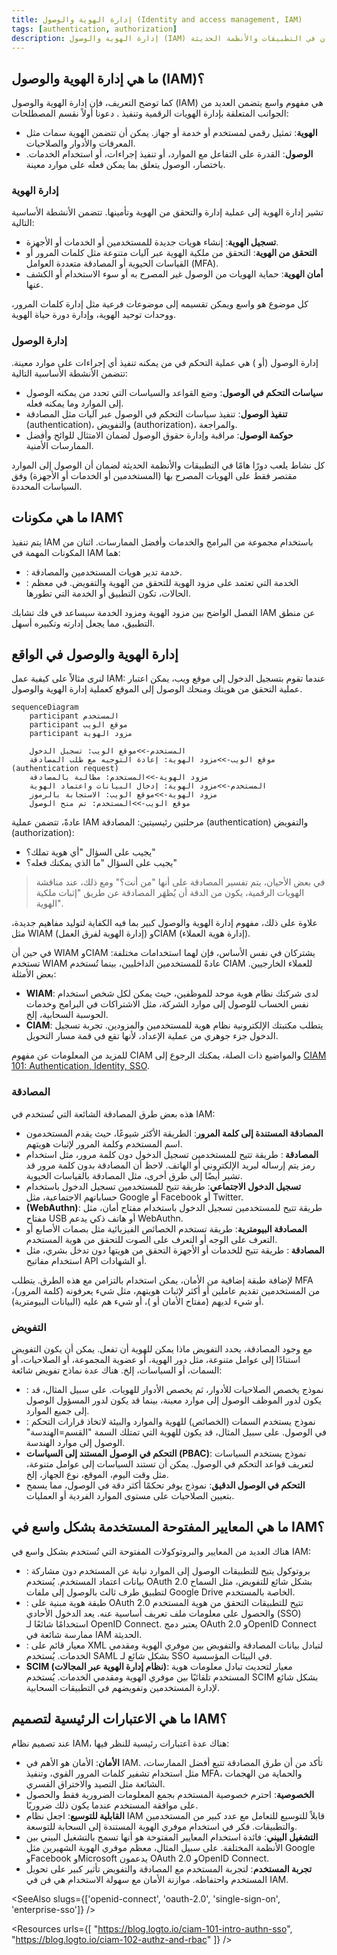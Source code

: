 ```yaml
---
title: إدارة الهوية والوصول (Identity and access management, IAM)
tags: [authentication, authorization]
description: إدارة الهوية والوصول (IAM) هي مفهوم واسع يشمل العمليات والتقنيات والسياسات المستخدمة لإدارة الهويات الرقمية والتحكم في الوصول إلى الموارد. وهي جانب أساسي من جوانب الأمان في التطبيقات والأنظمة الحديثة.
---
```


## ما هي إدارة الهوية والوصول (IAM)؟

كما توضح التعريف، فإن إدارة الهوية والوصول (IAM) هي مفهوم واسع يتضمن العديد من الجوانب المتعلقة بإدارة الهويات الرقمية وتنفيذ <Ref slug="access-control" />. دعونا أولاً نقسم المصطلحات:

- **الهوية**: تمثيل رقمي لمستخدم أو خدمة أو جهاز. يمكن أن تتضمن الهوية سمات مثل المعرفات والأدوار والصلاحيات.
- **الوصول**: القدرة على التفاعل مع الموارد، أو تنفيذ إجراءات، أو استخدام الخدمات. باختصار، الوصول يتعلق بما يمكن فعله على موارد معينة.

### إدارة الهوية

تشير إدارة الهوية إلى عملية إدارة والتحقق من الهوية وتأمينها. تتضمن الأنشطة الأساسية التالية:

- **تسجيل الهوية**: إنشاء هويات جديدة للمستخدمين أو الخدمات أو الأجهزة.
- **التحقق من الهوية**: التحقق من ملكية الهوية عبر آليات متنوعة مثل كلمات المرور أو القياسات الحيوية أو المصادقة متعددة العوامل (MFA).
- **أمان الهوية**: حماية الهويات من الوصول غير المصرح به أو سوء الاستخدام أو الكشف عنها.

كل موضوع هو واسع ويمكن تقسيمه إلى موضوعات فرعية مثل إدارة كلمات المرور، ووحدات توحيد الهوية، وإدارة دورة حياة الهوية.

### إدارة الوصول

إدارة الوصول (أو <Ref slug="access-control" />) هي عملية التحكم في من يمكنه تنفيذ أي إجراءات على موارد معينة. تتضمن الأنشطة الأساسية التالية:

- **سياسات التحكم في الوصول**: وضع القواعد والسياسات التي تحدد من يمكنه الوصول إلى الموارد وما يمكنه فعله.
- **تنفيذ الوصول**: تنفيذ سياسات التحكم في الوصول عبر آليات مثل المصادقة (authentication)، والتفويض (authorization)، والمراجعة.
- **حوكمة الوصول**: مراقبة وإدارة حقوق الوصول لضمان الامتثال للوائح وأفضل الممارسات الأمنية.

كل نشاط يلعب دورًا هامًا في التطبيقات والأنظمة الحديثة لضمان أن الوصول إلى الموارد مقتصر فقط على الهويات المصرح بها (المستخدمين أو الخدمات أو الأجهزة) وفق السياسات المحددة.

## ما هي مكونات IAM؟

يتم تنفيذ IAM باستخدام مجموعة من البرامج والخدمات وأفضل الممارسات. اثنان من المكونات المهمة في IAM هما:

- **<Ref slug="identity-provider" />**: خدمة تدير هويات المستخدمين والمصادقة.
- **<Ref slug="service-provider" />**: الخدمة التي تعتمد على مزود الهوية للتحقق من الهوية والتفويض. في معظم الحالات، تكون التطبيق أو الخدمة التي تطورها.

الفصل الواضح بين مزود الهوية ومزود الخدمة سيساعد في فك تشابك IAM عن منطق التطبيق، مما يجعل إدارته وتكبيره أسهل.

## إدارة الهوية والوصول في الواقع

لنرى مثالاً على كيفية عمل IAM: عندما تقوم بتسجيل الدخول إلى موقع ويب، يمكن اعتبار عملية التحقق من هويتك ومنحك الوصول إلى الموقع كعملية إدارة الهوية والوصول.

```mermaid
sequenceDiagram
    participant المستخدم
    participant موقع الويب
    participant مزود الهوية

    المستخدم->>موقع الويب: تسجيل الدخول
    موقع الويب->>مزود الهوية: إعادة التوجيه مع طلب المصادقة (authentication request)
    مزود الهوية->>المستخدم: مطالبة بالمصادقة
    المستخدم->>مزود الهوية: إدخال البيانات واعتماد الهوية
    مزود الهوية->>موقع الويب: الاستجابة بالرموز
    موقع الويب->>المستخدم: تم منح الوصول
```

عادةً، تتضمن عملية IAM مرحلتين رئيسيتين: المصادقة (authentication) والتفويض (authorization):

- <Ref slug="authentication" /> يجيب على السؤال "أي هوية تملك؟"
- <Ref slug="authorization" /> يجيب على السؤال "ما الذي يمكنك فعله؟"

> في بعض الأحيان، يتم تفسير المصادقة على أنها "من أنت؟" ومع ذلك، عند مناقشة الهويات الرقمية، يكون من الدقة أن يُظهَر المصادقة عن طريق "إثبات ملكية الهوية".

علاوة على ذلك، مفهوم إدارة الهوية والوصول كبير بما فيه الكفاية لتوليد مفاهيم جديدة، مثل WIAM (إدارة الهوية لفرق العمل) وCIAM (إدارة هوية العملاء).

في حين أن WIAM وCIAM يشتركان في نفس الأساس، فإن لهما استخدامات مختلفة: تستخدم WIAM عادةً للمستخدمين الداخليين، بينما تُستخدم CIAM للعملاء الخارجيين. بعض الأمثلة:

- **WIAM**: لدى شركتك نظام هوية موحد للموظفين، حيث يمكن لكل شخص استخدام نفس الحساب للوصول إلى موارد الشركة، مثل الاشتراكات في البرامج وخدمات الحوسبة السحابية، إلخ.
- **CIAM**: يتطلب مكتبتك الإلكترونية نظام هوية للمستخدمين والمزودين. تجربة تسجيل الدخول جزء جوهري من عملية الإعداد، لأنها تقع في قمة مسار التحويل.

للمزيد من المعلومات عن مفهوم CIAM والمواضيع ذات الصلة، يمكنك الرجوع إلى [CIAM 101: Authentication, Identity, SSO](https://blog.logto.io/ciam-101-intro-authn-sso).

### المصادقة

هذه بعض طرق المصادقة الشائعة التي تُستخدم في IAM:

- **المصادقة المستندة إلى كلمة المرور**: الطريقة الأكثر شيوعًا، حيث يقدم المستخدمون اسم المستخدم وكلمة المرور لإثبات هويتهم.
- **المصادقة <Ref slug="passwordless" />**: طريقة تتيح للمستخدمين تسجيل الدخول دون كلمة مرور، مثل استخدام رمز يتم إرساله لبريد الإلكتروني أو الهاتف. لاحظ أن المصادقة بدون كلمة مرور قد تشير أيضًا إلى طرق أخرى، مثل المصادقة بالقياسات الحيوية.
- **تسجيل الدخول الاجتماعي**: طريقة تتيح للمستخدمين تسجيل الدخول باستخدام حساباتهم الاجتماعية، مثل Google أو Facebook أو Twitter.
- **<Ref slug="passkey" /> (WebAuthn)**: طريقة تتيح للمستخدمين تسجيل الدخول باستخدام مفتاح أمان، مثل مفتاح USB أو هاتف ذكي يدعم WebAuthn.
- **المصادقة البيومترية**: طريقة تستخدم الخصائص الفيزيائية مثل بصمات الأصابع أو التعرف على الوجه أو التعرف على الصوت للتحقق من هوية المستخدم.
- **المصادقة <Ref slug="machine-to-machine" />**: طريقة تتيح للخدمات أو الأجهزة التحقق من هويتها دون تدخل بشري، مثل استخدام مفاتيح API أو الشهادات.

لإضافة طبقة إضافية من الأمان، يمكن استخدام <Ref slug="mfa" /> بالتزامن مع هذه الطرق. يتطلب MFA من المستخدمين تقديم عاملين أو أكثر لإثبات هويتهم، مثل شيء يعرفونه (كلمة المرور)، أو شيء لديهم (مفتاح الأمان أو <Ref slug="totp" />)، أو شيء هم عليه (البيانات البيومترية).

### التفويض

مع وجود المصادقة، يحدد التفويض ماذا يمكن للهوية أن تفعل. يمكن أن يكون التفويض استنادًا إلى عوامل متنوعة، مثل دور الهوية، أو عضوية المجموعة، أو الصلاحيات، أو السمات، أو السياسات، إلخ. هناك عدة نماذج تفويض شائعة:

- **<Ref slug="rbac" />**: نموذج يخصص الصلاحيات للأدوار، ثم يخصص الأدوار للهويات. على سبيل المثال، قد يكون لدور الموظف الوصول إلى موارد معينة، بينما قد يكون لدور المسؤول الوصول إلى جميع الموارد.
- **<Ref slug="abac" />**: نموذج يستخدم السمات (الخصائص) للهوية والموارد والبيئة لاتخاذ قرارات التحكم في الوصول. على سبيل المثال، قد يكون للهوية التي تمتلك السمة "القسم=الهندسة" الوصول إلى موارد الهندسة.
- **التحكم في الوصول المستند إلى السياسات (PBAC)**: نموذج يستخدم السياسات لتعريف قواعد التحكم في الوصول. يمكن أن تستند السياسات إلى عوامل متنوعة، مثل وقت اليوم، الموقع، نوع الجهاز، إلخ.
- **التحكم في الوصول الدقيق**: نموذج يوفر تحكمًا أكثر دقة في الوصول، مما يسمح بتعيين الصلاحيات على مستوى الموارد الفردية أو العمليات.

## ما هي المعايير المفتوحة المستخدمة بشكل واسع في IAM؟

هناك العديد من المعايير والبروتوكولات المفتوحة التي تُستخدم بشكل واسع في IAM:

- **<Ref slug="oauth-2.0" />**: بروتوكول يتيح للتطبيقات الوصول إلى الموارد نيابة عن المستخدم دون مشاركة بيانات اعتماد المستخدم. يُستخدم OAuth 2.0 بشكل شائع للتفويض، مثل السماح لتطبيق طرف ثالث بالوصول إلى ملفات Google Drive الخاصة بالمستخدم.
- **<Ref slug="openid-connect" />**: طبقة هوية مبنية على OAuth 2.0 تتيح للتطبيقات التحقق من هوية المستخدم والحصول على معلومات ملف تعريف أساسية عنه. يعد الدخول الأحادي (SSO) استخدامًا شائعًا لـ OpenID Connect. يعتبر دمج OAuth 2.0 وOpenID Connect ممارسة شائعة في IAM الحديثة.
- **<Ref slug="saml" />**: معيار قائم على XML لتبادل بيانات المصادقة والتفويض بين موفري الهوية ومقدمي الخدمات. يُستخدم SAML بشكل شائع لـ SSO في البيئات المؤسسية.
- **SCIM (نظام إدارة الهوية عبر المجالات)**: معيار لتحديث تبادل معلومات هوية المستخدم تلقائيًا بين موفري الهوية ومقدمي الخدمات. يُستخدم SCIM بشكل شائع لإدارة المستخدمين وتفويضهم في التطبيقات السحابية.

## ما هي الاعتبارات الرئيسية لتصميم IAM؟

عند تصميم نظام IAM، هناك عدة اعتبارات رئيسية للنظر فيها:

- **الأمان**: الأمان هو الأهم في IAM. تأكد من أن طرق المصادقة تتبع أفضل الممارسات، مثل استخدام تشفير كلمات المرور القوي، وتنفيذ MFA، والحماية من الهجمات الشائعة مثل التصيد والاختراق القسري.
- **الخصوصية**: احترم خصوصية المستخدم بجمع المعلومات الضرورية فقط والحصول على موافقة المستخدم عندما يكون ذلك ضروريًا.
- **القابلية للتوسيع**: اجعل نظام IAM قابلاً للتوسيع للتعامل مع عدد كبير من المستخدمين والتطبيقات. فكر في استخدام موفري الهوية المستندة إلى السحابة للتوسعة.
- **التشغيل البيني**: فائدة استخدام المعايير المفتوحة هو أنها تسمح بالتشغيل البيني بين الأنظمة المختلفة. على سبيل المثال، معظم موفري الهوية الشهيرين مثل Google وFacebook وMicrosoft يدعمون OAuth 2.0 وOpenID Connect.
- **تجربة المستخدم**: لتجربة المستخدم مع المصادقة والتفويض تأثير كبير على تحويل المستخدم واحتفاظه. موازنة الأمان مع سهولة الاستخدام هي فن في IAM.

<SeeAlso slugs={['openid-connect', 'oauth-2.0', 'single-sign-on', 'enterprise-sso']} />

<Resources
  urls={[
    "https://blog.logto.io/ciam-101-intro-authn-sso",
    "https://blog.logto.io/ciam-102-authz-and-rbac"
  ]}
/>
